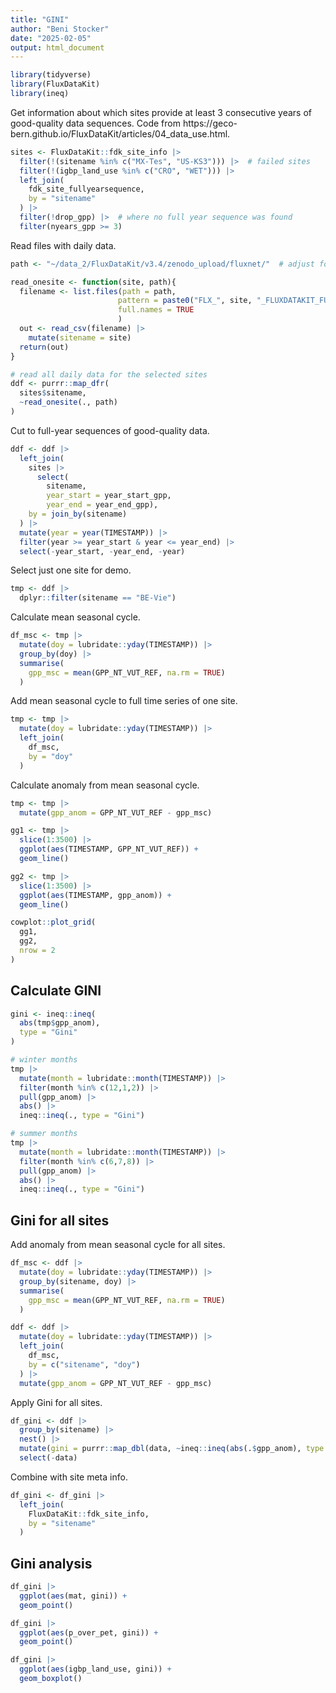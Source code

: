 ```yaml
---
title: "GINI"
author: "Beni Stocker"
date: "2025-02-05"
output: html_document
---
```


```r
library(tidyverse)
library(FluxDataKit)
library(ineq)
```

Get information about which sites provide at least 3 consecutive years of good-quality data sequences. Code from https://geco-bern.github.io/FluxDataKit/articles/04_data_use.html. 
```r
sites <- FluxDataKit::fdk_site_info |>
  filter(!(sitename %in% c("MX-Tes", "US-KS3"))) |>  # failed sites
  filter(!(igbp_land_use %in% c("CRO", "WET"))) |> 
  left_join(
    fdk_site_fullyearsequence,
    by = "sitename"
  ) |> 
  filter(!drop_gpp) |>  # where no full year sequence was found
  filter(nyears_gpp >= 3)
```

Read files with daily data.
```r
path <- "~/data_2/FluxDataKit/v3.4/zenodo_upload/fluxnet/"  # adjust for your own local use: directory containing daily data

read_onesite <- function(site, path){
  filename <- list.files(path = path, 
                        pattern = paste0("FLX_", site, "_FLUXDATAKIT_FULLSET_DD"), 
                        full.names = TRUE
                        )
  out <- read_csv(filename) |> 
    mutate(sitename = site)
  return(out)
}

# read all daily data for the selected sites
ddf <- purrr::map_dfr(
  sites$sitename,
  ~read_onesite(., path)
)
```

Cut to full-year sequences of good-quality data.
```r
ddf <- ddf |>
  left_join(
    sites |> 
      select(
        sitename, 
        year_start = year_start_gpp, 
        year_end = year_end_gpp),
    by = join_by(sitename)
  ) |> 
  mutate(year = year(TIMESTAMP)) |> 
  filter(year >= year_start & year <= year_end) |> 
  select(-year_start, -year_end, -year)
```

Select just one site for demo.
```r
tmp <- ddf |> 
  dplyr::filter(sitename == "BE-Vie")
```

Calculate mean seasonal cycle.
```r
df_msc <- tmp |> 
  mutate(doy = lubridate::yday(TIMESTAMP)) |> 
  group_by(doy) |> 
  summarise(
    gpp_msc = mean(GPP_NT_VUT_REF, na.rm = TRUE)
  )
```

Add mean seasonal cycle to full time series of one site.
```r
tmp <- tmp |> 
  mutate(doy = lubridate::yday(TIMESTAMP)) |> 
  left_join(
    df_msc,
    by = "doy"
  )
```

Calculate anomaly from mean seasonal cycle.
```r
tmp <- tmp |> 
  mutate(gpp_anom = GPP_NT_VUT_REF - gpp_msc)
```

```r
gg1 <- tmp |> 
  slice(1:3500) |>
  ggplot(aes(TIMESTAMP, GPP_NT_VUT_REF)) +
  geom_line()

gg2 <- tmp |> 
  slice(1:3500) |>
  ggplot(aes(TIMESTAMP, gpp_anom)) +
  geom_line()

cowplot::plot_grid(
  gg1,
  gg2,
  nrow = 2
)
```

## Calculate GINI

```r
gini <- ineq::ineq(
  abs(tmp$gpp_anom),
  type = "Gini"
)

# winter months
tmp |> 
  mutate(month = lubridate::month(TIMESTAMP)) |> 
  filter(month %in% c(12,1,2)) |> 
  pull(gpp_anom) |> 
  abs() |> 
  ineq::ineq(., type = "Gini")

# summer months
tmp |> 
  mutate(month = lubridate::month(TIMESTAMP)) |> 
  filter(month %in% c(6,7,8)) |> 
  pull(gpp_anom) |> 
  abs() |> 
  ineq::ineq(., type = "Gini")
```

## Gini for all sites

Add anomaly from mean seasonal cycle for all sites.
```r
df_msc <- ddf |> 
  mutate(doy = lubridate::yday(TIMESTAMP)) |> 
  group_by(sitename, doy) |> 
  summarise(
    gpp_msc = mean(GPP_NT_VUT_REF, na.rm = TRUE)
  )

ddf <- ddf |> 
  mutate(doy = lubridate::yday(TIMESTAMP)) |> 
  left_join(
    df_msc,
    by = c("sitename", "doy")
  ) |> 
  mutate(gpp_anom = GPP_NT_VUT_REF - gpp_msc)
```

Apply Gini for all sites.
```r
df_gini <- ddf |> 
  group_by(sitename) |> 
  nest() |> 
  mutate(gini = purrr::map_dbl(data, ~ineq::ineq(abs(.$gpp_anom), type = "Gini"))) |> 
  select(-data)
```

Combine with site meta info.
```r
df_gini <- df_gini |> 
  left_join(
    FluxDataKit::fdk_site_info,
    by = "sitename"
  )
```

## Gini analysis

```r
df_gini |> 
  ggplot(aes(mat, gini)) +
  geom_point()

df_gini |> 
  ggplot(aes(p_over_pet, gini)) +
  geom_point()

df_gini |> 
  ggplot(aes(igbp_land_use, gini)) +
  geom_boxplot()
```

